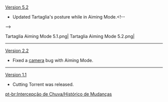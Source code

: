{{Change History/Header}}
[[Version 5.2]]
* Updated Tartaglia's posture while in Aiming Mode.<!--
--><gallery>
Tartaglia Aiming Mode 5.1.png|{{Color|Old}}
Tartaglia Aiming Mode 5.2.png|{{Color|New}}
</gallery>
----
[[Version 2.2]]
* Fixed a [[Screen|camera]] bug with Aiming Mode.
----
[[Version 1.1]]
* Cutting Torrent was released.
<noinclude>
[[pt-br:Intercepção de Chuva/Histórico de Mudanças]]
</noinclude>